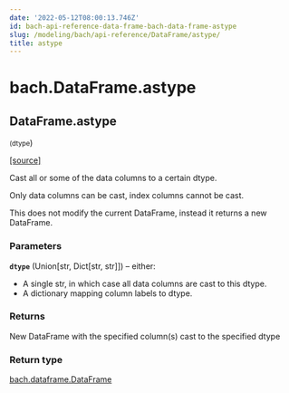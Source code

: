 ```yaml
---
date: '2022-05-12T08:00:13.746Z'
id: bach-api-reference-data-frame-bach-data-frame-astype
slug: /modeling/bach/api-reference/DataFrame/astype/
title: astype
---
```


# bach.DataFrame.astype

<div className="method">

## <span className="additional-name">DataFrame.</span><span className="name">astype</span>

<small className="parameter-list">(<span className="parameter" id="dtype">dtype</span></small>)


&#8203;<span className="view-source">[[source]](https://github.com/objectiv/objectiv-analytics/blob/main/bach/bach/dataframe.py)</span>

<div className="content">

Cast all or some of the data columns to a certain dtype.

Only data columns can be cast, index columns cannot be cast.

This does not modify the current DataFrame, instead it returns a new DataFrame.


### Parameters

**`dtype`** (Union[str, Dict[str, str]]) – either:

* A single str, in which case all data columns are cast to this dtype.
* A dictionary mapping column labels to dtype.




### Returns

New DataFrame with the specified column(s) cast to the specified dtype



### Return type

[bach.dataframe.DataFrame](/modeling/bach/api-reference/DataFrame/bach.DataFrame.mdx)



</div>


</div>
